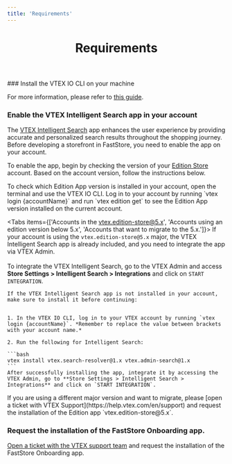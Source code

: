 ```yaml
---
title: 'Requirements'
---
```



<header>

# Requirements

</header>

<Steps>
### Install the VTEX IO CLI on your machine

For more information, please refer to [this guide](https://developers.vtex.com/vtex-developer-docs/docs/vtex-io-documentation-vtex-io-cli-installation-and-command-reference).

### Enable the VTEX Intelligent Search app in your account

The [VTEX Intelligent Search](https://help.vtex.com/tracks/vtex-intelligent-search) app enhances the user experience by providing accurate and personalized search results throughout the shopping journey. 
Before developing a storefront in FastStore, you need to enable the app on your account. 

To enable the app, begin by checking the version of your [Edition Store](https://developers.vtex.com/docs/guides/vtex-io-documentation-edition-app) account. Based on the account version, follow the instructions below.

<Callout type="info" emoji="ℹ️">
  To check which Edition App version is installed in your account, open the terminal and use the VTEX IO CLI. Log in to your account by running `vtex login {accountName}` and run `vtex edition get` to see the Edition App version installed on the current account.
</Callout>

<Tabs items={['Accounts in the vtex.edition-store@5.x', 'Accounts using an edition version below 5.x', 'Accounts that want to migrate to the 5.x.']}>
  <Tab>
    If your account is using the `vtex.edition-store@5.x` major, the VTEX Intelligent Search app is already included, and you need to integrate the app via VTEX Admin. 
    <br></br>
    To integrate the VTEX Intelligent Search, go to the VTEX Admin and access **Store Settings > Intelligent Search > Integrations** and click on `START INTEGRATION`. 
  </Tab>
    
  <Tab>
        
    If the VTEX Intelligent Search app is not installed in your account, make sure to install it before continuing:


    1. In the VTEX IO CLI, log in to your VTEX account by running `vtex login {accountName}`. *Remember to replace the value between brackets with your account name.*

    2. Run the following for Intelligent Search:

    ```bash
    vtex install vtex.search-resolver@1.x vtex.admin-search@1.x
    ```
    After successfully installing the app, integrate it by accessing the VTEX Admin, go to **Store Settings > Intelligent Search > Integrations** and click on `START INTEGRATION`. 
  </Tab>

  <Tab>
    If you are using a different major version and want to migrate, please [open a ticket with VTEX Support](https://help.vtex.com/en/support) and request the installation of the Edition app `vtex.edition-store@5.x`.
  </Tab>
</Tabs>

### Request the installation of the FastStore Onboarding app.

[Open a ticket with the VTEX support team](https://help.vtex.com/support) and request the installation of the FastStore Onboarding app.
</Steps>


